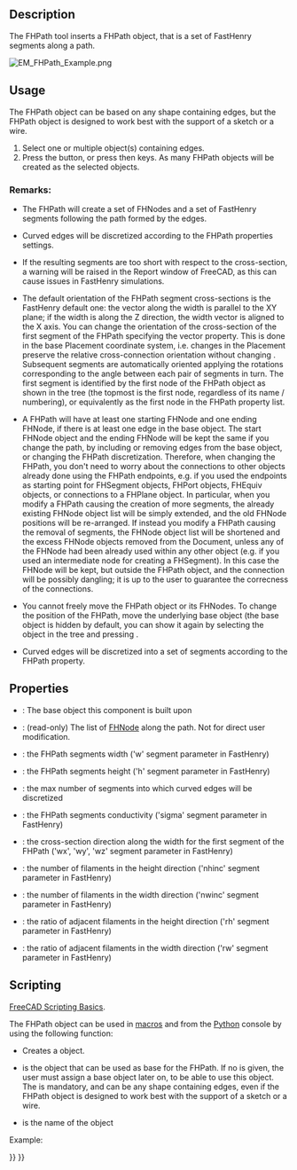 <languages/>
<translate>

<!--T:26-->
{{Docnav
|[[EM_FHSegment|FHSegment]]
|[[EM_FHPlane|FHPlane]]
|[[EM_Workbench|EM]]
|IconL=EM_FHSegment.svg
|IconR=EM_FHPlane.svg
|IconC=EMWorkbench.svg
}}

<!--T:1-->
{{GuiCommand
|Name=EM FHPath
|MenuLocation=EM → FHPath
|Workbenches=[[EM_Workbench|EM]]
|Shortcut={{KEY|E}} {{KEY|T}}
|Version=0.17
|SeeAlso=[[EM_FHNode|EM FHNode]], [[EM_FHSegment|EM FHSegment]]
}}

==Description== <!--T:2-->

<!--T:3-->
The FHPath tool inserts a FHPath object, that is a set of FastHenry segments along a path.

</translate>
[[Image:EM_FHPath_Example.png]]
<translate>

<!--T:4-->
{{Caption|FastHenry FHPath}}

==Usage== <!--T:5-->

<!--T:6-->
The FHPath object can be based on any shape containing edges, but the FHPath object is designed to work best with the support of a sketch or a wire.

<!--T:7-->
# Select one or multiple object(s) containing edges.
# Press the {{Button|[[Image:EM_FHPath.svg|16px]] [[EM_FHPath|EM FHPath]]}} button, or press {{KEY|E}} then {{KEY|T}} keys. As many FHPath objects will be created as the selected objects.

===Remarks:=== <!--T:8-->

<!--T:9-->
* The FHPath will create a set of FHNodes and a set of FastHenry segments following the path formed by the edges.

<!--T:10-->
* Curved edges will be discretized according to the FHPath properties settings.

<!--T:11-->
* If the resulting segments are too short with respect to the cross-section, a warning will be raised in the Report window of FreeCAD, as this can cause issues in FastHenry simulations.

<!--T:12-->
* The default orientation of the FHPath segment cross-sections is the FastHenry default one: the vector along the width is parallel to the XY plane; if the width is along the Z direction, the width vector is aligned to the X axis. You can change the orientation of the cross-section of the first segment of the FHPath specifying the {{PropertyData|ww}} vector property. This is done in the base Placement coordinate system, i.e. changes in the Placement preserve the relative cross-connection orientation without changing {{PropertyData|ww}}. Subsequent segments are automatically oriented applying the rotations corresponding to the angle between each pair of segments in turn. The first segment is identified by the first node of the FHPath object as shown in the tree (the topmost is the first node, regardless of its name / numbering), or equivalently as the first node in the {{PropertyData|Nodes}} FHPath property list.

<!--T:13-->
* A FHPath will have at least one starting FHNode and one ending FHNode, if there is at least one edge in the base object. The start FHNode object and the ending FHNode will be kept the same if you change the path, by including or removing edges from the base object, or changing the FHPath discretization. Therefore, when changing the FHPath, you don't need to worry about the connections to other objects already done using the FHPath endpoints, e.g. if you used the endpoints as starting point for FHSegment objects, FHPort objects, FHEquiv objects, or connections to a FHPlane object. In particular, when you modify a FHPath causing the creation of more segments, the already existing FHNode object list will be simply extended, and the old FHNode positions will be re-arranged. If instead you modify a FHPath causing the removal of segments, the FHNode object list will be shortened and the excess FHNode objects removed from the Document, unless any of the FHNode had been already used within any other object (e.g. if you used an intermediate node for creating a FHSegment). In this case the FHNode will be kept, but outside the FHPath object, and the connection will be possibly dangling; it is up to the user to guarantee the correcness of the connections. 

<!--T:14-->
* You cannot freely move the FHPath object or its FHNodes. To change the position of the FHPath, move the underlying base object (the base object is hidden by default, you can show it again by selecting the object in the tree and pressing {{KEY|Space}}.

<!--T:15-->
* Curved edges will be discretized into a set of segments according to the {{PropertyData|Discr}} FHPath property.

==Properties== <!--T:16-->

<!--T:17-->
* {{PropertyData|Base}}: The base object this component is built upon
* {{PropertyData|Nodes}}: (read-only) The list of [[EM_FHNode|FHNode]] along the path. Not for direct user modification.
* {{PropertyData|Width}}: the FHPath segments width ('w' segment parameter in FastHenry)
* {{PropertyData|Height}}: the FHPath segments height ('h' segment parameter in FastHenry)
* {{PropertyData|Discr}}: the max number of segments into which curved edges will be discretized
* {{PropertyData|Sigma}}: the FHPath segments conductivity ('sigma' segment parameter in FastHenry)
* {{PropertyData|ww}}: the cross-section direction along the width for the first segment of the FHPath ('wx', 'wy', 'wz' segment parameter in FastHenry)
* {{PropertyData|nhinc}}: the number of filaments in the height direction ('nhinc' segment parameter in FastHenry)
* {{PropertyData|nwinc}}: the number of filaments in the width direction ('nwinc' segment parameter in FastHenry)
* {{PropertyData|rh}}: the ratio of adjacent filaments in the height direction ('rh' segment parameter in FastHenry)
* {{PropertyData|rw}}: the ratio of adjacent filaments in the width direction ('rw' segment parameter in FastHenry)

==Scripting== <!--T:18-->

<!--T:19-->
{{Emphasis|See also:}} [[FreeCAD_Scripting_Basics|FreeCAD Scripting Basics]].

<!--T:20-->
The FHPath object can be used in [[Macros|macros]] and from the [[Python|Python]] console by using the following function:

</translate>
{{Code|code=
path = makeFHPath(baseobj=None,name='FHPath')
}}
<translate>

<!--T:21-->
* Creates a {{incode|FHPath}} object.
* {{incode|baseobj}} is the object that can be used as base for the FHPath. If no {{incode|baseobj}} is given, the user must assign a base object later on, to be able to use this object. The {{incode|baseobj}} is mandatory, and can be any shape containing edges, even if the FHPath object is designed to work best with the support of a sketch or a wire.
* {{incode|name}} is the name of the object

<!--T:25-->
Example:

</translate>
{{Code|code=
import FreeCAD, EM
from FreeCAD import Base
import Part, PartGui
spiral = App.ActiveDocument.addObject("Part::Spiral","Spiral")
spiral.Growth=1.00
spiral.Rotations=4.00
spiral.Radius=1.00
spiral.Placement=Base.Placement(Base.Vector(0.00,0.00,0.00),Base.Rotation(0.00,0.00,0.00,1.00))
spiral.Label='Spiral'

fhpath = EM.makeFHPath(spiral)
fhpath.Discr = 40
App.ActiveDocument.recompute()
}}
<translate>


<!--T:27-->
{{Docnav
|[[EM_FHSegment|FHSegment]]
|[[EM_FHPlane|FHPlane]]
|[[EM_Workbench|EM]]
|IconL=EM_FHSegment.svg
|IconR=EM_FHPlane.svg
|IconC=EMWorkbench.svg
}}
</translate>

{{EM Tools navi{{#translation:}}}}
{{Userdocnavi{{#translation:}}}}